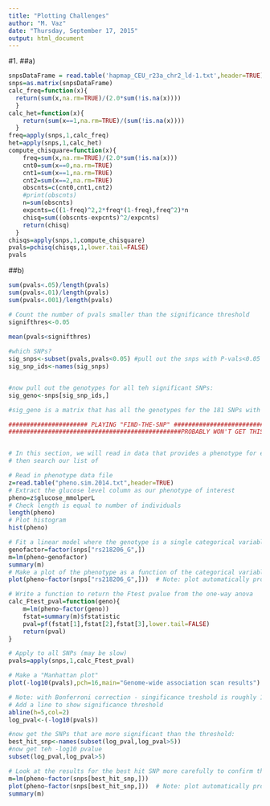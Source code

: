 ```yaml
---
title: "Plotting Challenges"
author: "M. Vaz"
date: "Thursday, September 17, 2015"
output: html_document
---
```

#1.
##a)
```r
snpsDataFrame = read.table('hapmap_CEU_r23a_chr2_ld-1.txt',header=TRUE)
snps=as.matrix(snpsDataFrame)
calc_freq=function(x){
  return(sum(x,na.rm=TRUE)/(2.0*sum(!is.na(x))))
  }
calc_het=function(x){
	return(sum(x==1,na.rm=TRUE)/(sum(!is.na(x))))
  }
freq=apply(snps,1,calc_freq)
het=apply(snps,1,calc_het)
compute_chisquare=function(x){
	freq=sum(x,na.rm=TRUE)/(2.0*sum(!is.na(x)))
	cnt0=sum(x==0,na.rm=TRUE)
	cnt1=sum(x==1,na.rm=TRUE)
	cnt2=sum(x==2,na.rm=TRUE)
	obscnts=c(cnt0,cnt1,cnt2)
	#print(obscnts)
	n=sum(obscnts)
	expcnts=c((1-freq)^2,2*freq*(1-freq),freq^2)*n
	chisq=sum((obscnts-expcnts)^2/expcnts)
	return(chisq)
  }
chisqs=apply(snps,1,compute_chisquare)
pvals=pchisq(chisqs,1,lower.tail=FALSE)
pvals
```

##b)
```r
sum(pvals<.05)/length(pvals)
sum(pvals<.01)/length(pvals)
sum(pvals<.001)/length(pvals)

# Count the number of pvals smaller than the significance threshold
signifthres<-0.05
 
mean(pvals<signifthres) 

#which SNPs?
sig_snps<-subset(pvals,pvals<0.05) #pull out the snps with P-vals<0.05
sig_snp_ids<-names(sig_snps)


#now pull out the genotypes for all teh significant SNPs:
sig_geno<-snps[sig_snp_ids,]

#sig_geno is a matrix that has all the genotypes for the 181 SNPs with a P-value<0.05

###################### PLAYING "FIND-THE-SNP" ##########################
################################################PROBABLY WON'T GET THIS FAR!


# In this section, we will read in data that provides a phenotype for each individual, and 
# then search our list of 

# Read in phenotype data file
z=read.table("pheno.sim.2014.txt",header=TRUE)
# Extract the glucose level column as our phenotype of interest
pheno=z$glucose_mmolperL
# Check length is equal to number of individuals
length(pheno)
# Plot histogram
hist(pheno)

# Fit a linear model where the genotype is a single categorical variable (equivalent to one-way anova)
genofactor=factor(snps["rs218206_G",])
m=lm(pheno~genofactor)
summary(m)
# Make a plot of the phenotype as a function of the categorical variable 
plot(pheno~factor(snps["rs218206_G",]))  # Note: plot automatically produces a boxplot

# Write a function to return the Ftest pvalue from the one-way anova
calc_Ftest_pval=function(geno){
	m=lm(pheno~factor(geno))
	fstat=summary(m)$fstatistic
	pval=pf(fstat[1],fstat[2],fstat[3],lower.tail=FALSE)
	return(pval)
}

# Apply to all SNPs (may be slow)
pvals=apply(snps,1,calc_Ftest_pval)

# Make a "Manhattan plot"  
plot(-log10(pvals),pch=16,main="Genome-wide association scan results")

# Note: with Bonferroni correction - singificance treshold is roughly 10^-5 or ~5 on -log10 scale.
# Add a line to show significance threshold
abline(h=5,col=2)
log_pval<-(-log10(pvals))

#now get the SNPs that are more significant than the threshold:
best_hit_snp<-names(subset(log_pval,log_pval>5))
#now get teh -log10 pvalue
subset(log_pval,log_pval>5)

# Look at the results for the best hit SNP more carefully to confirm the result
m=lm(pheno~factor(snps[best_hit_snp,]))
plot(pheno~factor(snps[best_hit_snp,]))  # Note: plot automatically produces a boxplot
summary(m)


```


```r

```

```r

```

```r

```
